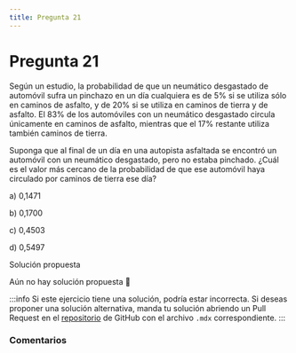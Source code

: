 ```yaml
---
title: Pregunta 21
---
```



# Pregunta 21

Según un estudio, la probabilidad de que un neumático desgastado de automóvil sufra un pinchazo en un día cualquiera es de $5 \%$ si se utiliza sólo en caminos de asfalto, y de $20 \%$ si se utiliza en caminos de tierra y de asfalto. El $83 \%$ de los automóviles con un neumático desgastado circula únicamente en caminos de asfalto, mientras que el $17 \%$ restante utiliza también caminos de tierra.

Suponga que al final de un día en una autopista asfaltada se encontró un automóvil con un neumático desgastado, pero no estaba pinchado.
¿Cuál es el valor más cercano de la probabilidad de que ese automóvil haya circulado por caminos de tierra ese día?

a) 0,1471

b) 0,1700

c) 0,4503

d) 0,5497

<MDXDetails>
<summary>Solución propuesta</summary>

Aún no hay solución propuesta 🥲

:::info 
Si este ejercicio tiene una solución, podría estar incorrecta. Si deseas proponer una solución alternativa, manda tu solución abriendo
un Pull Request en el [repositorio](https://github.com/crow-rojas/apuntes-fundamentals/pulls) de GitHub con el archivo
`.mdx` correspondiente. 
:::

</MDXDetails>

### Comentarios

<Disqus
  url="https://crow-rojas.github.io/apuntes-fundamentals/docs/mathematics/probability-and-statistics/exercises/2017-1/p21"
  identifier="docs/mathematics/probability-and-statistics/exercises/2017-1/p21"
  title="2017-1 Probabilidades y Estadística - Pregunta 21"
/>
